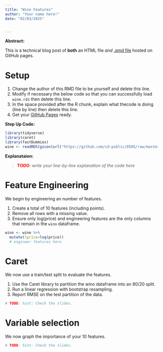 ```yaml
---
title: "Wine Features"
author: "Your name here!"
date: "02/03/2025"


---
```


**Abstract:**

This is a technical blog post of **both** an HTML file *and* [.qmd file](src/wine_features.qmd) hosted on GitHub pages.

# Setup

1.  Change the author of this RMD file to be yourself and delete this line.
2.  Modify if necessary the below code so that you can successfully load `wine.rds` then delete this line.
3.  In the space provided after the R chunk, explain what thecode is doing (line by line) then delete this line.
4.  Get your [GitHub Pages](https://docs.github.com/en/pages/quickstart) ready.

**Step Up Code:**
```r
library(tidyverse)
library(caret)
library(fastDummies)
wine <- readRDS(gzcon(url("https://github.com/cd-public/D505/raw/master/dat/wine.rds")))
```

**Explanataion:**

> <span style="color:red;font-weight:bold">TODO</span>: *write your line-by-line explanation of the code here*

# Feature Engineering

We begin by engineering an number of features.

1. Create a total of 10 features (including points). 
2. Remove all rows with a missing value. 
3. Ensure only log(price) and engineering features are the only columns that remain in the `wino` dataframe.

```r
wino <- wine %>% 
  mutate(lprice=log(price))
  # engineer features here
```

# Caret

We now use a train/test split to evaluate the features.

1. Use the Caret library to partition the wino dataframe into an 80/20 split. 
2. Run a linear regression with bootstrap resampling. 
3. Report RMSE on the test partition of the data.

```r
# TODO: hint: Check the slides.
```

# Variable selection

We now graph the importance of your 10 features.

```r
# TODO: hint: Check the slides.
```